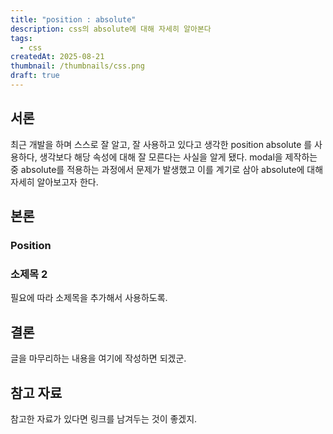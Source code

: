 ```yaml
---
title: "position : absolute"
description: css의 absolute에 대해 자세히 알아본다
tags:
  - css
createdAt: 2025-08-21
thumbnail: /thumbnails/css.png
draft: true
---
```

## 서론

최근 개발을 하며 스스로 잘 알고, 잘 사용하고 있다고 생각한 position absolute 를 사용하다, 생각보다 해당 속성에 대해 잘 모른다는 사실을 알게 됐다. modal을 제작하는 중 absolute를 적용하는 과정에서 문제가 발생했고 이를 계기로 삼아 absolute에 대해 자세히 알아보고자 한다.

## 본론

### Position

### 소제목 2

필요에 따라 소제목을 추가해서 사용하도록.

## 결론

글을 마무리하는 내용을 여기에 작성하면 되겠군.

## 참고 자료

참고한 자료가 있다면 링크를 남겨두는 것이 좋겠지.
